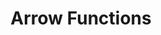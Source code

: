 ---
id: "js_mc_medium_006"
questionType: "MULTIPLE_CHOICE"
title: "Arrow Functions"
description: "Which syntax correctly defines an arrow function?"
difficulty: "MEDIUM"
category: "JavaScript"
options:
  - "function => () {}"
  - "() => {}"
  - "=> function() {}"
  - "function() => {}"
correctAnswer: 1
---